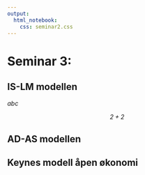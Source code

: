```yaml
---
output:
  html_notebook:
    css: seminar2.css
---
```


# Seminar 3: 
## IS-LM modellen
*abc*

*$$2+2$$*

## AD-AS modellen


## Keynes modell åpen økonomi




